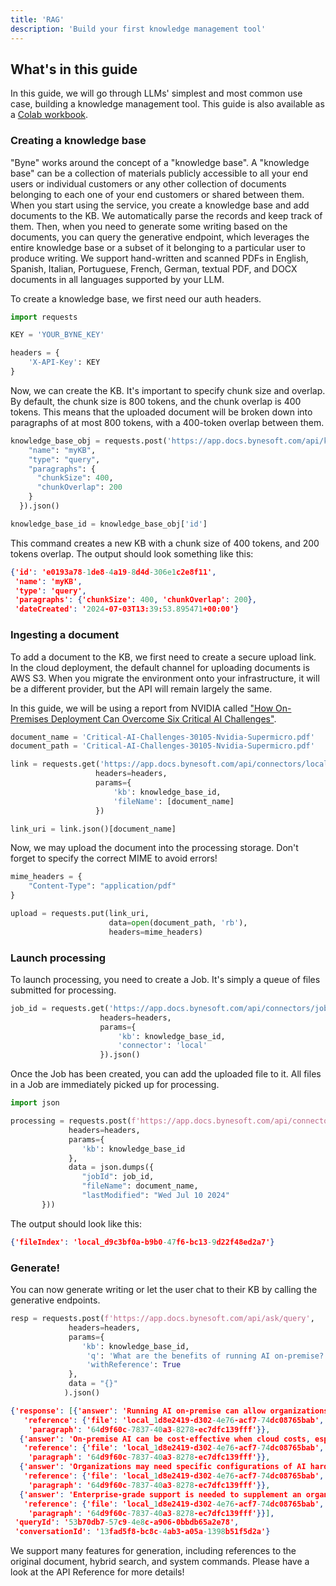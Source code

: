 ```yaml
---
title: 'RAG'
description: 'Build your first knowledge management tool'
---
```


## What's in this guide

In this guide, we will go through LLMs' simplest and most common use case, building a knowledge management tool. 
This guide is also available as a [Colab workbook](https://colab.research.google.com/drive/18m02wxUkS7_oqF0q4FQlHZPgRcu2J-Ry?usp=sharing).

### Creating a knowledge base
"Byne" works around the concept of a "knowledge base". A "knowledge base" can be a collection of materials publicly accessible to all your end users or individual customers or any other collection of documents belonging to each one of your end customers or shared between them.
When you start using the service, you create a knowledge base and add documents to the KB. We automatically parse the records and keep track of them. Then, when you need to generate some writing based on the documents, you can query the generative endpoint, which leverages the entire knowledge base or a subset of it belonging to a particular user to produce writing. We support hand-written and scanned PDFs in English, Spanish, Italian, Portuguese, French, German, textual PDF, and DOCX documents in all languages supported by your LLM.

To create a knowledge base, we first need our auth headers.

```python main.py
import requests

KEY = 'YOUR_BYNE_KEY'

headers = {
    'X-API-Key': KEY
}
```
Now, we can create the KB. It's important to specify chunk size and overlap. By default, the chunk size is 800 tokens, and the chunk overlap is 400 tokens.
This means that the uploaded document will be broken down into paragraphs of at most 800 tokens, with a 400-token overlap between them.

```python main.py
knowledge_base_obj = requests.post('https://app.docs.bynesoft.com/api/knowledge-base/', headers=headers, json={
    "name": "myKB",
    "type": "query",
    "paragraphs": {
      "chunkSize": 400,
      "chunkOverlap": 200
    }
  }).json()

knowledge_base_id = knowledge_base_obj['id']
```
This command creates a new KB with a chunk size of 400 tokens, and 200 tokens overlap.
The output should look something like this:

```json output.json
{'id': 'e0193a78-1de8-4a19-8d4d-306e1c2e8f11',
 'name': 'myKB',
 'type': 'query',
 'paragraphs': {'chunkSize': 400, 'chunkOverlap': 200},
 'dateCreated': '2024-07-03T13:39:53.895471+00:00'}
```

### Ingesting a document

To add a document to the KB, we first need to create a secure upload link. In the cloud deployment, the default channel for uploading documents is AWS S3. 
When you migrate the environment onto your infrastructure, it will be a different provider, but the API will remain largely the same.

In this guide, we will be using a report from NVIDIA called ["How On-Premises Deployment Can Overcome Six Critical AI Challenges"](https://www.supermicro.com/thought-leadership/Critical-AI-Challenges-30105-Nvidia-Supermicro.pdf).

```python main.py
document_name = 'Critical-AI-Challenges-30105-Nvidia-Supermicro.pdf'
document_path = 'Critical-AI-Challenges-30105-Nvidia-Supermicro.pdf'

link = requests.get('https://app.docs.bynesoft.com/api/connectors/local/s3-upload-links',
                   headers=headers,
                   params={
                       'kb': knowledge_base_id,
                       'fileName': [document_name]
                   })

link_uri = link.json()[document_name]
```

Now, we may upload the document into the processing storage. Don't forget to specify the correct MIME to avoid errors!

```python main.py
mime_headers = {
    "Content-Type": "application/pdf"
}

upload = requests.put(link_uri,
                      data=open(document_path, 'rb'),
                      headers=mime_headers)
```

### Launch processing

To launch processing, you need to create a Job. It's simply a queue of files submitted for processing.

```python main.py
job_id = requests.get('https://app.docs.bynesoft.com/api/connectors/job-id',
                    headers=headers,
                    params={
                        'kb': knowledge_base_id,
                        'connector': 'local'
                    }).json()
```

Once the Job has been created, you can add the uploaded file to it. All files in a Job are immediately picked up for processing.

```python main.py
import json 

processing = requests.post(f'https://app.docs.bynesoft.com/api/connectors/local/trigger-process?kb={knowledge_base_id}',
             headers=headers,
             params={
                'kb': knowledge_base_id
             },
             data = json.dumps({
                "jobId": job_id,
                "fileName": document_name,
                "lastModified": "Wed Jul 10 2024"
       }))
```

The output should look like this:

```json output.json
{'fileIndex': 'local_d9c3bf0a-b9b0-47f6-bc13-9d22f48ed2a7'}
```

### Generate!

You can now generate writing or let the user chat to their KB by calling the generative endpoints.

```python main.py
resp = requests.post(f'https://app.docs.bynesoft.com/api/ask/query',
             headers=headers,
             params={
                'kb': knowledge_base_id,
                 'q': 'What are the benefits of running AI on-premise?',
                 'withReference': True
             },
             data = "{}"
            ).json()
```

```json output.json
{'response': [{'answer': 'Running AI on-premise can allow organizations to use sensitive or proprietary data that must remain on-premises for regulatory or competitive purposes.',
   'reference': {'file': 'local_1d8e2419-d302-4e76-acf7-74dc08765bab',
    'paragraph': '64d9f60c-7837-40a3-8278-ec7dfc139fff'}},
  {'answer': 'On-premise AI can be cost-effective when cloud costs, especially for moving large quantities of data, rise to unacceptable levels as AI processing needs increase.',
   'reference': {'file': 'local_1d8e2419-d302-4e76-acf7-74dc08765bab',
    'paragraph': '64d9f60c-7837-40a3-8278-ec7dfc139fff'}},
  {'answer': 'Organizations may need specific configurations of AI hardware that are not available from cloud providers or for which performance cannot be assessed and assured beforehand, making on-premise deployment beneficial.',
   'reference': {'file': 'local_1d8e2419-d302-4e76-acf7-74dc08765bab',
    'paragraph': '64d9f60c-7837-40a3-8278-ec7dfc139fff'}},
  {'answer': 'Enterprise-grade support is needed to supplement an organization's own staff and expertise when deploying AI on-premise.',
   'reference': {'file': 'local_1d8e2419-d302-4e76-acf7-74dc08765bab',
    'paragraph': '64d9f60c-7837-40a3-8278-ec7dfc139fff'}}],
 'queryId': '53b70db7-57c9-4e8c-a906-0bbdb65a2e78',
 'conversationId': '13fad5f8-bc8c-4ab3-a05a-1398b51f5d2a'}
```

We support many features for generation, including references to the original document, hybrid search, and system commands. 
Please have a look at the API Reference for more details!

